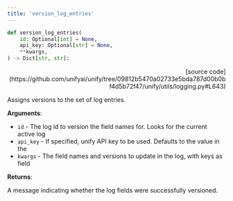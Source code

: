 ```yaml
---
title: 'version_log_entries'
---
```


```python
def version_log_entries(
    id: Optional[int] = None,
    api_key: Optional[str] = None,
    **kwargs,
) -> Dict[str, str]:
```

<p align="right">[source code](https://github.com/unifyai/unify/tree/09812b5470a02733e5bda787d00b0bf4d5b72f47/unify/utils/logging.py#L643)</p>

Assigns versions to the set of log entries.

**Arguments**:

- `id` - The log id to version the field names for. Looks for the current active log
- `api_key` - If specified, unify API key to be used. Defaults to the value in the
- `kwargs` - The field names and versions to update in the log, with keys as field



**Returns**:

A message indicating whether the log fields were successfully versioned.